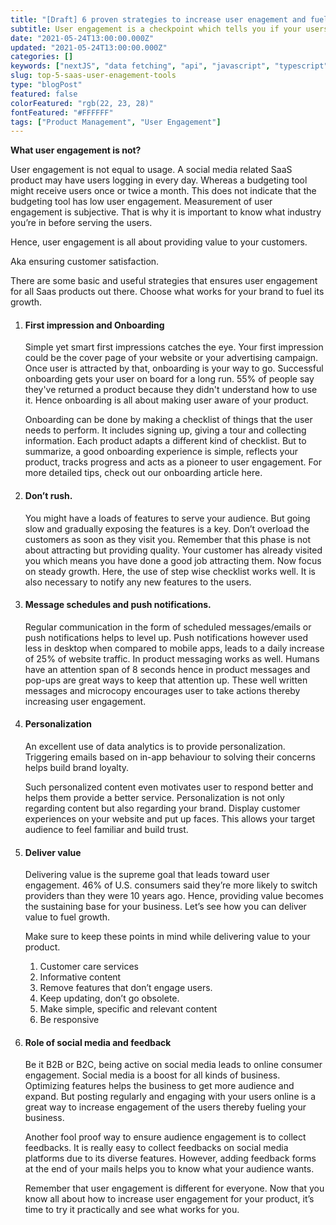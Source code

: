 ```yaml
---
title: "[Draft] 6 proven strategies to increase user enagement and fuel growth"
subtitle: User engagement is a checkpoint which tells you if your users find your product useful. Whenever you want to try out a new feature, check how it impacts your user engagement
date: "2021-05-24T13:00:00.000Z"
updated: "2021-05-24T13:00:00.000Z"
categories: []
keywords: ["nextJS", "data fetching", "api", "javascript", "typescript"]
slug: top-5-saas-user-enagement-tools
type: "blogPost"
featured: false
colorFeatured: "rgb(22, 23, 28)"
fontFeatured: "#FFFFFF"
tags: ["Product Management", "User Engagement"]
---
```


**What user engagement is not?**

User engagement is not equal to usage. A social media related SaaS product may have users logging in every day. Whereas a budgeting tool might receive users once or twice a month. This does not indicate that the budgeting tool has low user engagement. Measurement of user engagement is subjective. That is why it is important to know what industry you’re in before serving the users.

Hence, user engagement is all about providing value to your customers.

Aka ensuring customer satisfaction.

There are some basic and useful strategies that ensures user engagement for all Saas products out there. Choose what works for your brand to fuel its growth.

<ol>
  <li>
    <h4>First impression and Onboarding</h4>
    <p>
      Simple yet smart first impressions catches the eye. Your first impression
      could be the cover page of your website or your advertising campaign. Once
      user is attracted by that, onboarding is your way to go. Successful
      onboarding gets your user on board for a long run. 55% of people say
      they've returned a product because they didn't understand how to use it.
      Hence onboarding is all about making user aware of your product.
    </p>
    <p>
      Onboarding can be done by making a checklist of things that the user needs
      to perform. It includes signing up, giving a tour and collecting
      information. Each product adapts a different kind of checklist. But to
      summarize, a good onboarding experience is simple, reflects your product,
      tracks progress and acts as a pioneer to user engagement. For more
      detailed tips, check out our onboarding article here.
    </p>
  </li>
  <li>
    <h4>Don’t rush.</h4>
    <p>
      You might have a loads of features to serve your audience. But going slow
      and gradually exposing the features is a key. Don’t overload the customers
      as soon as they visit you. Remember that this phase is not about
      attracting but providing quality. Your customer has already visited you
      which means you have done a good job attracting them. Now focus on steady
      growth. Here, the use of step wise checklist works well. It is also
      necessary to notify any new features to the users.
    </p>
  </li>
  <li>
    <h4>Message schedules and push notifications.</h4>
    <p>
      Regular communication in the form of scheduled messages/emails or push
      notifications helps to level up. Push notifications however used less in
      desktop when compared to mobile apps, leads to a daily increase of 25% of
      website traffic. In product messaging works as well. Humans have an
      attention span of 8 seconds hence in product messages and pop-ups are
      great ways to keep that attention up. These well written messages and
      microcopy encourages user to take actions thereby increasing user
      engagement.
    </p>
  </li>
  <li>
    <h4>Personalization</h4>
    <p>
      An excellent use of data analytics is to provide personalization.
      Triggering emails based on in-app behaviour to solving their concerns
      helps build brand loyalty.
    </p>
    <p>
      Such personalized content even motivates user to respond better and helps
      them provide a better service. Personalization is not only regarding
      content but also regarding your brand. Display customer experiences on
      your website and put up faces. This allows your target audience to feel
      familiar and build trust.
    </p>
  </li>
  <li>
    <h4>Deliver value</h4>
    <p>
      Delivering value is the supreme goal that leads toward user engagement.
      46% of U.S. consumers said they’re more likely to switch providers than
      they were 10 years ago. Hence, providing value becomes the sustaining base
      for your business. Let’s see how you can deliver value to fuel growth.
    </p>
    <p>
      Make sure to keep these points in mind while delivering value to your
      product.
    </p>
    <ol>
      <li>Customer care services</li>
      <li>Informative content</li>
      <li>Remove features that don’t engage users.</li>
      <li>Keep updating, don’t go obsolete.</li>
      <li>Make simple, specific and relevant content</li>
      <li>Be responsive</li>
    </ol>
  </li>
  <li>
    <h4>Role of social media and feedback</h4>
    <p>
      Be it B2B or B2C, being active on social media leads to online consumer
      engagement. Social media is a boost for all kinds of business. Optimizing
      features helps the business to get more audience and expand. But posting
      regularly and engaging with your users online is a great way to increase
      engagement of the users thereby fueling your business.
    </p>
    <p>
      Another fool proof way to ensure audience engagement is to collect
      feedbacks. It is really easy to collect feedbacks on social media
      platforms due to its diverse features. However, adding feedback forms at
      the end of your mails helps you to know what your audience wants.
    </p>
    <p>
      Remember that user engagement is different for everyone. Now that you know
      all about how to increase user engagement for your product, it’s time to
      try it practically and see what works for you.
    </p>
  </li>
</ol>
